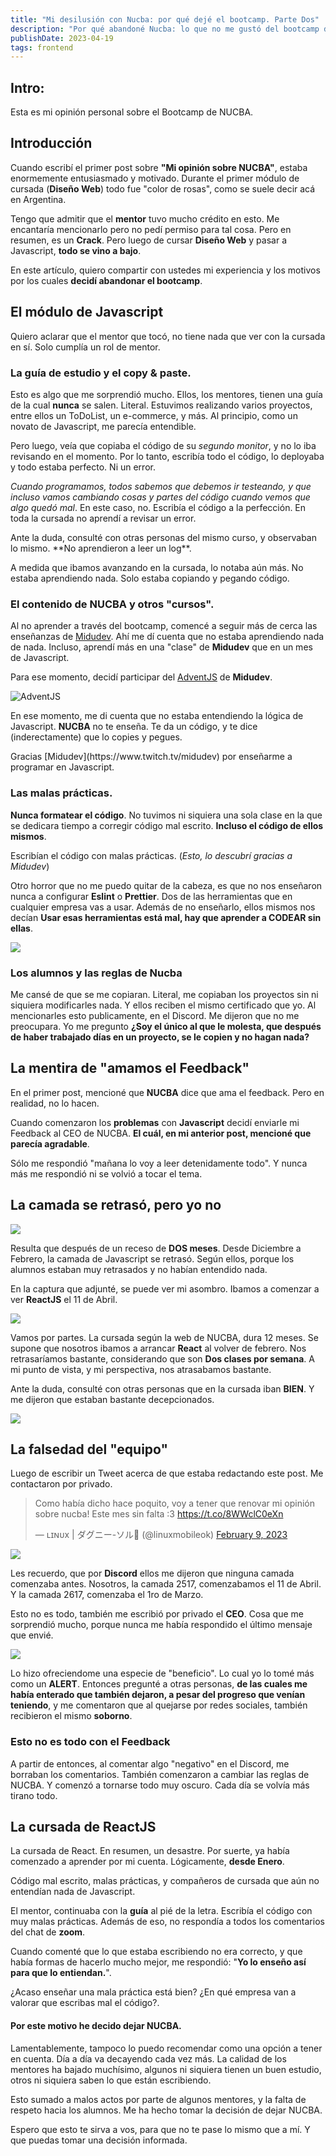 ```yaml
---
title: "Mi desilusión con Nucba: por qué dejé el bootcamp. Parte Dos"
description: "Por qué abandoné Nucba: lo que no me gustó del bootcamp de fullstack. Una crítica constructiva y útil para futuros estudiantes."
publishDate: 2023-04-19
tags: frontend 
---
```


## Intro:



<Alert AlertType="warning">
Esta es mi opinión personal sobre el Bootcamp de NUCBA.
</Alert>


## Introducción

Cuando escribí el primer post sobre **"Mi opinión sobre NUCBA"**, estaba enormemente entusiasmado y motivado. Durante el primer módulo de cursada (**Diseño Web**) todo fue "color de rosas", como se suele decir acá en Argentina.

<RecommendPost 
	Title='Mi experiencia en NUCBA: una opinión personal (Parte 1)'
	Description='Descubre mi honesta opinión sobre el bootcamp de programación NUCBA en la primera parte de esta serie de dos. ¡No te pierdas mis pensamientos!'
	Url='https://linu.dev/blog/opinion-sobre-nucba'
/>

Tengo que admitir que el **mentor** tuvo mucho crédito en esto. Me encantaría mencionarlo pero no pedí permiso para tal cosa. Pero en resumen, es un **Crack**. Pero luego de cursar **Diseño Web** y pasar a Javascript, **todo se vino a bajo**.

En este artículo, quiero compartir con ustedes mi experiencia y los motivos por los cuales **decidí abandonar el bootcamp**.

## El módulo de Javascript

<Note>
Quiero aclarar que el mentor que tocó, no tiene nada que ver con la cursada en sí. Solo cumplía un rol de mentor.
</Note>

### La guía de estudio y el copy & paste.

Esto es algo que me sorprendió mucho. Ellos, los mentores, tienen una guía de la cual **nunca** se salen. Literal. Estuvimos realizando varios proyectos, entre ellos un ToDoList, un e-commerce, y más. Al principio, como un novato de Javascript, me parecía entendible. 

Pero luego, veía que copiaba el código de su *segundo monitor*, y no lo iba revisando en el momento. Por lo tanto, escribía todo el código, lo deployaba y todo estaba perfecto. Ni un error. 

*Cuando programamos, todos sabemos que debemos ir testeando, y que incluso vamos cambiando cosas y partes del código cuando vemos que algo quedó mal*. En este caso, no. Escribía el código a la perfección. En toda la cursada no aprendí a revisar un error.

<Note>
Ante la duda, consulté con otras personas del mismo curso, y observaban lo mismo. **No aprendieron a leer un log**.
</Note>

A medida que ibamos avanzando en la cursada, lo notaba aún más. No estaba aprendiendo nada. Solo estaba copiando y pegando código.


### El contenido de NUCBA y otros "cursos".

Al no aprender a través del bootcamp, comencé a seguir más de cerca las enseñanzas de [Midudev](https://www.twitch.tv/midudev). Ahí me dí cuenta que no estaba aprendiendo nada de nada. Incluso, aprendí más en una "clase" de **Midudev** que en un mes de Javascript.

Para ese momento, decidí participar del [AdventJS](https://adventjs.dev/) de **Midudev**.

![AdventJS](https://i.imgur.com/HUSugb0.png)

En ese momento, me di cuenta que no estaba entendiendo la lógica de Javascript. **NUCBA** no te enseña. Te da un código, y te dice (inderectamente) que lo copies y pegues.

<Note>
Gracias [Midudev](https://www.twitch.tv/midudev) por enseñarme a programar en Javascript.
</Note>

### Las malas prácticas.

**Nunca formatear el código**. No tuvimos ni siquiera una sola clase en la que se dedicara tiempo a corregir código mal escrito. **Incluso el código de ellos mismos**.

Escribían el código con malas prácticas. (*Esto, lo descubrí gracias a Midudev*)

Otro horror que no me puedo quitar de la cabeza, es que no nos enseñaron nunca a configurar **Eslint** o **Prettier**. Dos de las herramientas que en cualquier empresa vas a usar. Además de no enseñarlo, ellos mismos nos decían **Usar esas herramientas está mal, hay que aprender a CODEAR sin ellas**.

![](https://i.imgur.com/HjteU69.png)

### Los alumnos y las reglas de Nucba

Me cansé de que se me copiaran. Literal, me copiaban los proyectos sin ni siquiera modificarles nada. Y ellos reciben el mismo certificado que yo. Al mencionarles esto publicamente, en el Discord. Me dijeron que no me preocupara. Yo me pregunto **¿Soy el único al que le molesta, que después de haber trabajado días en un proyecto, se le copien y no hagan nada?**


## La mentira de "amamos el Feedback"

En el primer post, mencioné que **NUCBA** dice que ama el feedback. Pero en realidad, no lo hacen.

Cuando comenzaron los **problemas** con **Javascript** decidí enviarle mi Feedback al CEO de NUCBA. **El cuál, en mi anterior post, mencioné que parecía agradable**.

Sólo me respondió "mañana lo voy a leer detenidamente todo". Y nunca más me respondió ni se volvió a tocar el tema.


## La camada se retrasó, pero yo no

![](https://i.imgur.com/8kuCNId.png)

Resulta que después de un receso de **DOS meses**. Desde Diciembre a Febrero, la camada de Javascript se retrasó. Según ellos, porque los alumnos estaban muy retrasados y no habían entendido nada.

En la captura que adjunté, se puede ver mi asombro. Ibamos a comenzar a ver **ReactJS** el 11 de Abril. 

![](https://i.imgur.com/BbGN5Hf.png)

Vamos por partes. La cursada según la web de NUCBA, dura 12 meses. Se supone que nosotros ibamos a arrancar **React** al volver de febrero. Nos retrasaríamos bastante, considerando que son **Dos clases por semana**. A mi punto de vista, y mi perspectiva, nos atrasabamos bastante.

Ante la duda, consulté con otras personas que en la cursada iban **BIEN**. Y me dijeron que estaban bastante decepcionados.

![](https://i.imgur.com/ep8QTwU.png)


## La falsedad del "equipo" 

Luego de escribir un Tweet acerca de que estaba redactando este post. Me contactaron por privado.

<blockquote class="twitter-tweet" data-theme="light"><p lang="es" dir="ltr">Como había dicho hace poquito, voy a tener que renovar mi opinión sobre nucba! Este mes sin falta :3 <a href="https://t.co/8WWclC0eXn">https://t.co/8WWclC0eXn</a></p>&mdash; ʟɪɴᴜx | ダグニー-ソル🐧 (@linuxmobileok) <a href="https://twitter.com/linuxmobileok/status/1623817393901301761?ref_src=twsrc%5Etfw">February 9, 2023</a></blockquote> <script async src="https://platform.twitter.com/widgets.js" charset="utf-8"></script>

![](https://i.imgur.com/LuypuJt.png)

Les recuerdo, que por **Discord** ellos me dijeron que ninguna camada comenzaba antes. Nosotros, la camada 2517, comenzabamos el 11 de Abril. Y la camada 2617, comenzaba el 1ro de Marzo.

Esto no es todo, también me escribió por privado el **CEO**. Cosa que me sorprendió mucho, porque nunca me había respondido el último mensaje que envié.

![](https://i.imgur.com/u1b2gF1.png)

Lo hizo ofreciendome una especie de "beneficio". Lo cual yo lo tomé más como un **ALERT**. Entonces pregunté a otras personas, **de las cuales me había enterado que también dejaron, a pesar del progreso que venían teniendo**, y me comentaron que al quejarse por redes sociales, también recibieron el mismo **soborno**.

### Esto no es todo con el Feedback 

A partir de entonces, al comentar algo "negativo" en el Discord, me borraban los comentarios. También comenzaron a cambiar las reglas de NUCBA. Y comenzó a tornarse todo muy oscuro. Cada día se volvía más tirano todo.

## La cursada de ReactJS

La cursada de React. En resumen, un desastre. Por suerte, ya había comenzado a aprender por mi cuenta. Lógicamente, **desde Enero**.

Código mal escrito, malas prácticas, y compañeros de cursada que aún no entendían nada de Javascript.

El mentor, continuaba con la **guía** al pié de la letra. Escribía el código con muy malas prácticas. Además de eso, no respondía a todos los comentarios del chat de **zoom**. 

Cuando comenté que lo que estaba escribiendo no era correcto, y que había formas de hacerlo mucho mejor, me respondió: "**Yo lo enseño así para que lo entiendan.**". 

¿Acaso enseñar una mala práctica está bien? ¿En qué empresa van a valorar que escribas mal el código?.


#### Por este motivo he decido dejar NUCBA.

Lamentablemente, tampoco lo puedo recomendar como una opción a tener en cuenta. Día a día va decayendo cada vez más. La calidad de los mentores ha bajado muchísimo, algunos ni siquiera tienen un buen estudio, otros ni siquiera saben lo que están escribiendo.

Esto sumado a malos actos por parte de algunos mentores, y la falta de respeto hacia los alumnos. Me ha hecho tomar la decisión de dejar NUCBA.

Espero que esto te sirva a vos, para que no te pase lo mismo que a mí. Y que puedas tomar una decisión informada.
